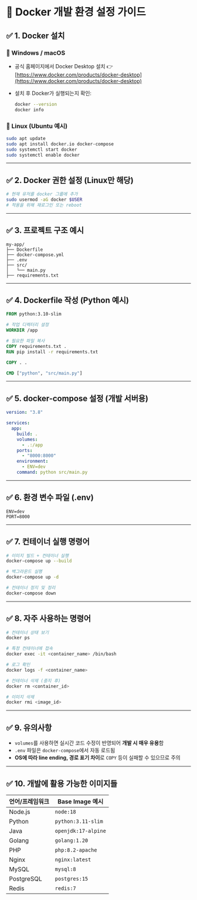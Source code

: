 # 🚀 Docker 개발 환경 설정 가이드

## ✅ 1. Docker 설치

### 📍 Windows / macOS

* 공식 홈페이지에서 Docker Desktop 설치
  👉 [https://www.docker.com/products/docker-desktop](https://www.docker.com/products/docker-desktop)
* 설치 후 Docker가 실행되는지 확인:

  ```bash
  docker --version
  docker info
  ```

### 📍 Linux (Ubuntu 예시)

```bash
sudo apt update
sudo apt install docker.io docker-compose
sudo systemctl start docker
sudo systemctl enable docker
```

---

## ✅ 2. Docker 권한 설정 (Linux만 해당)

```bash
# 현재 유저를 docker 그룹에 추가
sudo usermod -aG docker $USER
# 적용을 위해 재로그인 또는 reboot
```

---

## ✅ 3. 프로젝트 구조 예시

```
my-app/
├── Dockerfile
├── docker-compose.yml
├── .env
├── src/
│   └── main.py
├── requirements.txt
```

---

## ✅ 4. Dockerfile 작성 (Python 예시)

```Dockerfile
FROM python:3.10-slim

# 작업 디렉터리 설정
WORKDIR /app

# 필요한 파일 복사
COPY requirements.txt .
RUN pip install -r requirements.txt

COPY . .

CMD ["python", "src/main.py"]
```

---

## ✅ 5. docker-compose 설정 (개발 서버용)

```yaml
version: "3.8"

services:
  app:
    build: .
    volumes:
      - .:/app
    ports:
      - "8000:8000"
    environment:
      - ENV=dev
    command: python src/main.py
```

---

## ✅ 6. 환경 변수 파일 (.env)

```dotenv
ENV=dev
PORT=8000
```

---

## ✅ 7. 컨테이너 실행 명령어

```bash
# 이미지 빌드 + 컨테이너 실행
docker-compose up --build

# 백그라운드 실행
docker-compose up -d

# 컨테이너 정지 및 정리
docker-compose down
```

---

## ✅ 8. 자주 사용하는 명령어

```bash
# 컨테이너 상태 보기
docker ps

# 특정 컨테이너에 접속
docker exec -it <container_name> /bin/bash

# 로그 확인
docker logs -f <container_name>

# 컨테이너 삭제 (중지 후)
docker rm <container_id>

# 이미지 삭제
docker rmi <image_id>
```

---

## ✅ 9. 유의사항

* `volumes`를 사용하면 실시간 코드 수정이 반영되어 **개발 시 매우 유용**함
* `.env` 파일은 `docker-compose`에서 자동 로드됨
* **OS에 따라 line ending, 경로 표기 차이**로 `COPY` 등이 실패할 수 있으므로 주의

---

## ✅ 10. 개발에 활용 가능한 이미지들

| 언어/프레임워크   | Base Image 예시       |
| ---------- | ------------------- |
| Node.js    | `node:18`           |
| Python     | `python:3.11-slim`  |
| Java       | `openjdk:17-alpine` |
| Golang     | `golang:1.20`       |
| PHP        | `php:8.2-apache`    |
| Nginx      | `nginx:latest`      |
| MySQL      | `mysql:8`           |
| PostgreSQL | `postgres:15`       |
| Redis      | `redis:7`           |
